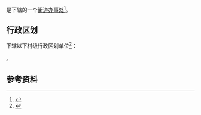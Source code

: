 {{中国乡级行政区|23/12/02/011/000}}

'''{{PAGENAMEBASE}}'''是{{PRC admin/fullname|23/12/02/011/000|3}}下辖的一个[[街道办事处|街道办事处]]<ref>{{PRC admin/ref sgc|{{PRC admin/parent|23/12/02/011/000}}}}</ref>。

== 行政区划 ==
{{PAGENAMEBASE}}下辖以下村级行政区划单位<ref>{{PRC admin/ref sgc|23/12/02/011/000}}</ref>：

{{PRC admin/children|23/12/02/011/000}}。

== 参考资料 ==
{{reflist}}

{{黑龙江行政区划小作品}}
{{PRC admin/navcat|23/12/02/011/000}}